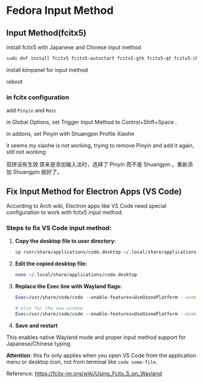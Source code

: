 # Fedora Input Method

## Input Method(fcitx5)

install fcitx5 with Japanese and Chinese input method

```bash
sudo dnf install fcitx5 fcitx5-autostart fcitx5-gtk fcitx5-qt fcitx5-chinese-addons fcitx5-mozc
```

install kimpanel for input method

reboot

### in fcitx configuration

add `Pinyin` and `Mozc`

in Global Options, set Trigger Input Method to Control+Shift+Space .

in addons, set Pinyin with Shuangpin Profile Xiaohe

it seems my xiaohe is not working, trying to remove Pinyin and add it again, still not working

双拼没有生效
原来是添加输入法时，选择了 Pinyin 而不是 Shuangpin 。重新添加 Shuangpin 就好了。


## Fix Input Method for Electron Apps (VS Code)

According to Arch wiki, Electron apps like VS Code need special configuration to work with fcitx5 input method.

### Steps to fix VS Code input method:

1. **Copy the desktop file to user directory:**
   ```bash
   cp /usr/share/applications/code.desktop ~/.local/share/applications/
   ```

2. **Edit the copied desktop file:**
   ```bash
   nano ~/.local/share/applications/code.desktop
   ```

3. **Replace the Exec line with Wayland flags:**

   ```bash
   Exec=/usr/share/code/code --enable-features=UseOzonePlatform --ozone-platform=wayland --enable-wayland-ime --wayland-text-input-version=3 %F

   # also for the new window
   Exec=/usr/share/code/code --enable-features=UseOzonePlatform --ozone-platform=wayland --enable-wayland-ime --wayland-text-input-version=3 --new-window %F
   ```

4. **Save and restart**

This enables native Wayland mode and proper input method support for Japanese/Chinese typing.

**Attention**: this fix only applies when you open VS Code from the application menu or desktop icon, not from terminal like `code some-file`.

Reference: https://fcitx-im.org/wiki/Using_Fcitx_5_on_Wayland

